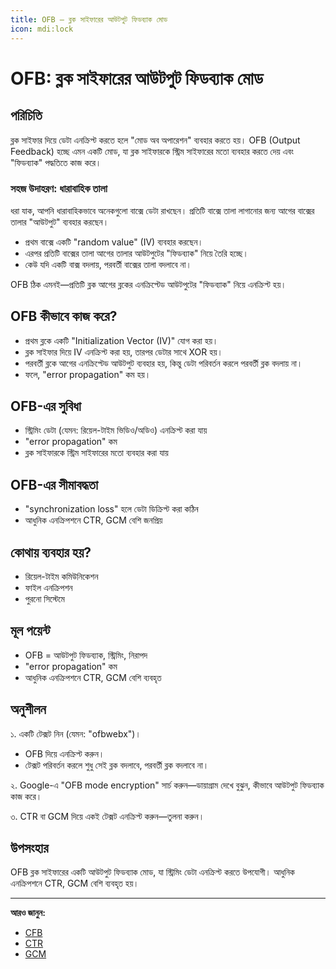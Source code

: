 ```yaml
---
title: OFB — ব্লক সাইফারের আউটপুট ফিডব্যাক মোড
icon: mdi:lock
---
```


# OFB: ব্লক সাইফারের আউটপুট ফিডব্যাক মোড

## পরিচিতি

ব্লক সাইফার দিয়ে ডেটা এনক্রিপ্ট করতে হলে "মোড অব অপারেশন" ব্যবহার করতে হয়। OFB (Output Feedback) হচ্ছে এমন একটি মোড, যা ব্লক সাইফারকে স্ট্রিম সাইফারের মতো ব্যবহার করতে দেয় এবং "ফিডব্যাক" পদ্ধতিতে কাজ করে।

### সহজ উদাহরণ: ধারাবাহিক তালা

ধরা যাক, আপনি ধারাবাহিকভাবে অনেকগুলো বাক্সে ডেটা রাখছেন। প্রতিটি বাক্সে তালা লাগানোর জন্য আগের বাক্সের তালার "আউটপুট" ব্যবহার করছেন।
- প্রথম বাক্সে একটি "random value" (IV) ব্যবহার করছেন।
- এরপর প্রতিটি বাক্সের তালা আগের তালার আউটপুটের "ফিডব্যাক" নিয়ে তৈরি হচ্ছে।
- কেউ যদি একটি বাক্স বদলায়, পরবর্তী বাক্সের তালা বদলাবে না।

OFB ঠিক এমনই—প্রতিটি ব্লক আগের ব্লকের এনক্রিপ্টেড আউটপুটের "ফিডব্যাক" নিয়ে এনক্রিপ্ট হয়।

## OFB কীভাবে কাজ করে?
- প্রথম ব্লকে একটি "Initialization Vector (IV)" যোগ করা হয়।
- ব্লক সাইফার দিয়ে IV এনক্রিপ্ট করা হয়, তারপর ডেটার সাথে XOR হয়।
- পরবর্তী ব্লকে আগের এনক্রিপ্টেড আউটপুট ব্যবহার হয়, কিন্তু ডেটা পরিবর্তন করলে পরবর্তী ব্লক বদলায় না।
- ফলে, "error propagation" কম হয়।

## OFB-এর সুবিধা
- স্ট্রিমিং ডেটা (যেমন: রিয়েল-টাইম ভিডিও/অডিও) এনক্রিপ্ট করা যায়
- "error propagation" কম
- ব্লক সাইফারকে স্ট্রিম সাইফারের মতো ব্যবহার করা যায়

## OFB-এর সীমাবদ্ধতা
- "synchronization loss" হলে ডেটা ডিক্রিপ্ট করা কঠিন
- আধুনিক এনক্রিপশনে CTR, GCM বেশি জনপ্রিয়

## কোথায় ব্যবহার হয়?
- রিয়েল-টাইম কমিউনিকেশন
- ফাইল এনক্রিপশন
- পুরনো সিস্টেমে

## মূল পয়েন্ট
- OFB = আউটপুট ফিডব্যাক, স্ট্রিমিং, নিরাপদ
- "error propagation" কম
- আধুনিক এনক্রিপশনে CTR, GCM বেশি ব্যবহৃত

## অনুশীলন

১. একটি টেক্সট নিন (যেমন: "ofbwebx")।
   - OFB দিয়ে এনক্রিপ্ট করুন।
   - টেক্সট পরিবর্তন করলে শুধু সেই ব্লক বদলাবে, পরবর্তী ব্লক বদলাবে না।

২. Google-এ "OFB mode encryption" সার্চ করুন—ডায়াগ্রাম দেখে বুঝুন, কীভাবে আউটপুট ফিডব্যাক কাজ করে।

৩. CTR বা GCM দিয়ে একই টেক্সট এনক্রিপ্ট করুন—তুলনা করুন।

## উপসংহার

OFB ব্লক সাইফারের একটি আউটপুট ফিডব্যাক মোড, যা স্ট্রিমিং ডেটা এনক্রিপ্ট করতে উপযোগী। আধুনিক এনক্রিপশনে CTR, GCM বেশি ব্যবহৃত হয়।

---

**আরও জানুন:**
- [CFB](/encryption/cfb)
- [CTR](/encryption/ctr)
- [GCM](/encryption/gcm)
